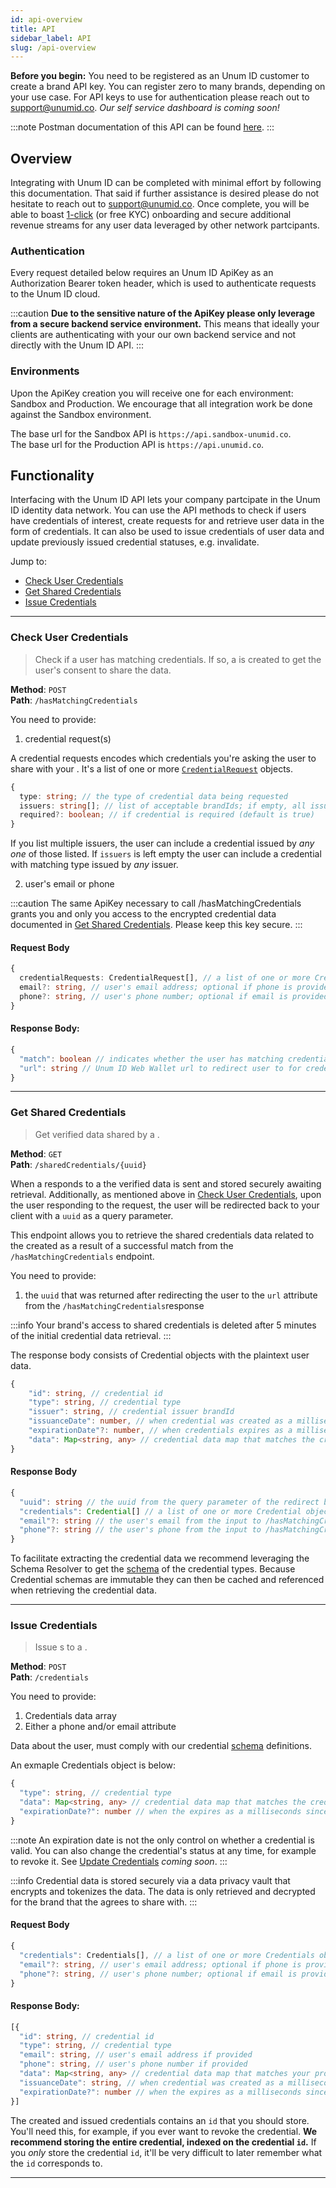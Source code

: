 ```yaml
---
id: api-overview
title: API
sidebar_label: API
slug: /api-overview
---
```



**Before you begin:** You need to be registered as an Unum ID customer to create a brand API key. You can register zero to many brands, depending on your use case. For API keys to use for authentication please reach out to support@unumid.co. _Our self service dashboard is coming soon!_

:::note
Postman documentation of this API can be found [here](https://docs.api.unumid.co/).
:::

## Overview
Integrating with Unum ID can be completed with minimal effort by following this documentation. That said if further assistance is desired please do not hesitate to reach out to support@unumid.co. Once complete, you will be able to boast [1-click](https://www.unumid.co/1-click) (or free KYC) onboarding and secure additional revenue streams for any user data leveraged by other network partcipants.

### Authentication
Every request detailed below requires an Unum ID ApiKey as an Authorization Bearer token header, which is used to authenticate requests to the Unum ID cloud.

:::caution
**Due to the sensitive nature of the ApiKey please only leverage from a secure backend service environment.** This means that ideally your clients are authenticating with your our own backend service and not directly with the Unum ID API.
:::

### Environments
Upon the ApiKey creation you will receive one for each environment: Sandbox and Production. We encourage that all integration work be done against the Sandbox environment. 

The base url for the Sandbox API is `https://api.sandbox-unumid.co`.<br/>
The base url for the Production API is `https://api.unumid.co`.

## Functionality
Interfacing with the Unum ID API lets your company partcipate in the Unum ID identity data network. You can use the API methods to check if <Tip type="user">users</Tip> have credentials of interest, create <Tip type="request">requests</Tip> for and retrieve user data in the form of <Tip type="credential">credentials</Tip>. It can also be used to issue <Tip type="credential">credentials</Tip> of user data and update previously issued credential statuses, e.g. invalidate.

Jump to:
- [Check User Credentials](#check-user-credentials)
- [Get Shared Credentials](#get-shared-credentials)
- [Issue Credentials](#issue-credentials)

---

### Check User Credentials
> Check if a user has matching <Tip type="credential">credentials</Tip>. If so, a <Tip type="request"/> is created to get the <Tip type="user">user</Tip>'s consent to share the data.

**Method**: `POST` <br />
**Path**: `/hasMatchingCredentials`

You need to provide:

1. credential request(s)

A credential requests encodes which <Tip type="credential">credentials</Tip> you're asking the user to share with your <Tip type="brand"/>. It's a list of one or more [`CredentialRequest`](https://docs.unumid.co/types/interfaces/credentialrequest.html) objects.

```typescript title="CredentialRequest"
{
  type: string; // the type of credential data being requested
  issuers: string[]; // list of acceptable brandIds; if empty, all issuer brands are valid
  required?: boolean; // if credential is required (default is true)
}
```

If you list multiple <Tip type="issuer">issuers</Tip>, the user can include a credential issued by *any one* of those listed. If `issuers` is left empty the user can include a credential with matching type issued by *any* issuer.

2. user's email or phone

:::caution
The same ApiKey necessary to call /hasMatchingCredentials grants you and only you access to the encrypted credential data documented in [Get Shared Credentials](#get-shared-credentials). Please keep this key secure.
:::

#### Request Body
```typescript
{
  credentialRequests: CredentialRequest[], // a list of one or more CredentialRequest objects. Encodes which credentials are being asked for.
  email?: string, // user's email address; optional if phone is provided
  phone?: string, // user's phone number; optional if email is provided
}
```

#### Response Body:
```typescript title="HasMatchingCredentials"
{
  "match": boolean // indicates whether the user has matching credentials
  "url": string // Unum ID Web Wallet url to redirect user to for credential request handling. It will redirect back to your client. Only present if match is true. 
}
```

---

### Get Shared Credentials
> Get verified <Tip type="credential"/> data shared by a <Tip type="user"/>.

**Method**: `GET` <br />
**Path**: `/sharedCredentials/{uuid}`

When a <Tip type="user"/> responds to a <Tip type="request"/> the verified data is sent and stored securely awaiting retrieval. Additionally, as mentioned above in [Check User Credentials](#check-user-credentials), upon the user responding to the request, the user will be redirected back to your client with a `uuid` as a query parameter.

This endpoint allows you to retrieve the shared <Tip type="credential">credentials</Tip> data related to the <Tip type="request"/> created as a result of a successful match from the `/hasMatchingCredentials` endpoint.

You need to provide:

1. the `uuid` that was returned after redirecting the user to the `url` attribute from the `/hasMatchingCredentials`response

:::info
Your brand's access to shared credentials is deleted after 5 minutes of the initial credential data retrieval.
:::


The response body consists of Credential objects with the plaintext user data.
```typescript title="Credential"
{
    "id": string, // credential id
    "type": string, // credential type
    "issuer": string, // credential issuer brandId
    "issuanceDate": number, // when credential was created as a milliseconds since epoch unix timestamp
    "expirationDate"?: number, // when credentials expires as a milliseconds since epoch unix timestamp
    "data": Map<string, any> // credential data map that matches the credential type's JSON Schema definition
}
```

#### Response Body
```typescript title="SharedCredentials"
{
  "uuid": string // the uuid from the query parameter of the redirect back to your client; identifies the collection of credentials shared by the user
  "credentials": Credential[] // a list of one or more Credential objects
  "email"?: string // the user's email from the input to /hasMatchingCredentials; only present if email was provided
  "phone"?: string // the user's phone from the input to /hasMatchingCredentials; only present if phone was provided
}
```

To facilitate extracting the credential data we recommend leveraging the Schema Resolver to get the [schema](/schema) of the credential types. Because Credential schemas are immutable they can then be cached and referenced when retrieving the credential data.

---

### Issue Credentials
> Issue <Tip type="credential"/>s to a <Tip type="user"/>.

**Method**: `POST` <br />
**Path**: `/credentials`

You need to provide:

1. Credentials data array
2. Either a phone and/or email attribute

Data about the user, must comply with our credential [schema](/schema) definitions.

An exmaple Credentials object is below:

```typescript title="Credentials"
{
  "type": string, // credential type
  "data": Map<string, any> // credential data map that matches the credential type's JSON Schema definition
  "expirationDate?": number // when the expires as a milliseconds since epoch unix timestamp; optional
}
```

:::note
An expiration date is not the only control on whether a credential is valid. You can also change the credential's status at any time, for example to revoke it. See [Update Credentials](#update-credentials) *coming soon*.
:::

:::info
Credential data is stored securely via a data privacy vault that encrypts and tokenizes the data. The data is only retrieved and decrypted for the brand that the <Tip type="user"/> agrees to share with.
:::

#### Request Body
```typescript
{
  "credentials": Credentials[], // a list of one or more Credentials objects
  "email"?: string, // user's email address; optional if phone is provided
  "phone"?: string, // user's phone number; optional if email is provided
}
```

#### Response Body:
```typescript title="Credential[]"
[{
  "id": string, // credential id
  "type": string, // credential type
  "email": string, // user's email address if provided
  "phone": string, // user's phone number if provided
  "data": Map<string, any> // credential data map that matches your provided data and the credential type's JSON Schema definition
  "issuanceDate": string, // when credential was created as a milliseconds since epoch unix timestamp
  "expirationDate?": number // when the expires as a milliseconds since epoch unix timestamp; optional
}]
```

The created and issued credentials contains an `id` that you should store. You'll need this, for example, if you ever want to revoke the credential. **We recommend storing the entire credential, indexed on the credential `id`.** If you *only* store the credential `id`, it'll be very difficult to later remember what the `id` corresponds to.

---